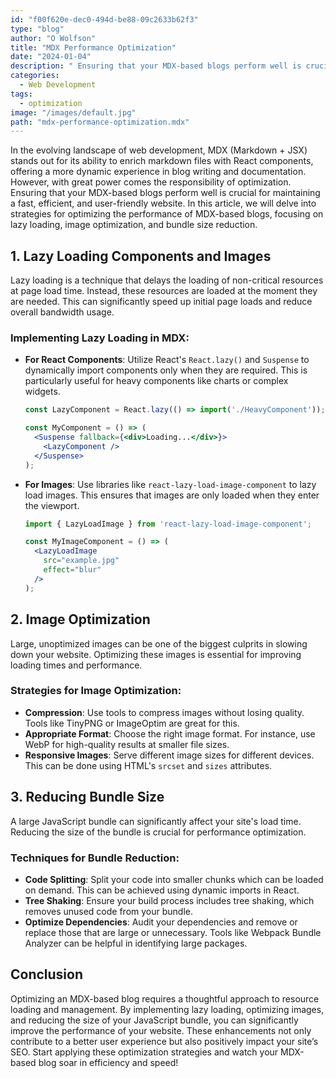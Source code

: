 ```yaml
---
id: "f00f620e-dec0-494d-be88-09c2633b62f3"
type: "blog"
author: "O Wolfson"
title: "MDX Performance Optimization"
date: "2024-01-04"
description: " Ensuring that your MDX-based blogs perform well is crucial for maintaining a fast, efficient, and user-friendly website. In this article, we will delve into strategies for optimizing the performance of MDX-based blogs, focusing on lazy loading, image optimization, and bundle size reduction."
categories:
  - Web Development
tags:
  - optimization
image: "/images/default.jpg"
path: "mdx-performance-optimization.mdx"
---
```


In the evolving landscape of web development, MDX (Markdown + JSX) stands out for its ability to enrich markdown files with React components, offering a more dynamic experience in blog writing and documentation. However, with great power comes the responsibility of optimization. Ensuring that your MDX-based blogs perform well is crucial for maintaining a fast, efficient, and user-friendly website. In this article, we will delve into strategies for optimizing the performance of MDX-based blogs, focusing on lazy loading, image optimization, and bundle size reduction.

## 1. Lazy Loading Components and Images

Lazy loading is a technique that delays the loading of non-critical resources at page load time. Instead, these resources are loaded at the moment they are needed. This can significantly speed up initial page loads and reduce overall bandwidth usage.

### Implementing Lazy Loading in MDX:

- **For React Components**: Utilize React's `React.lazy()` and `Suspense` to dynamically import components only when they are required. This is particularly useful for heavy components like charts or complex widgets.
  
    ```jsx
    const LazyComponent = React.lazy(() => import('./HeavyComponent'));

    const MyComponent = () => (
      <Suspense fallback={<div>Loading...</div>}>
        <LazyComponent />
      </Suspense>
    );
    ```

- **For Images**: Use libraries like `react-lazy-load-image-component` to lazy load images. This ensures that images are only loaded when they enter the viewport.

    ```jsx
    import { LazyLoadImage } from 'react-lazy-load-image-component';

    const MyImageComponent = () => (
      <LazyLoadImage
        src="example.jpg"
        effect="blur"
      />
    );
    ```

## 2. Image Optimization

Large, unoptimized images can be one of the biggest culprits in slowing down your website. Optimizing these images is essential for improving loading times and performance.

### Strategies for Image Optimization:

- **Compression**: Use tools to compress images without losing quality. Tools like TinyPNG or ImageOptim are great for this.
- **Appropriate Format**: Choose the right image format. For instance, use WebP for high-quality results at smaller file sizes.
- **Responsive Images**: Serve different image sizes for different devices. This can be done using HTML's `srcset` and `sizes` attributes.

## 3. Reducing Bundle Size

A large JavaScript bundle can significantly affect your site's load time. Reducing the size of the bundle is crucial for performance optimization.

### Techniques for Bundle Reduction:

- **Code Splitting**: Split your code into smaller chunks which can be loaded on demand. This can be achieved using dynamic imports in React.
- **Tree Shaking**: Ensure your build process includes tree shaking, which removes unused code from your bundle.
- **Optimize Dependencies**: Audit your dependencies and remove or replace those that are large or unnecessary. Tools like Webpack Bundle Analyzer can be helpful in identifying large packages.

## Conclusion

Optimizing an MDX-based blog requires a thoughtful approach to resource loading and management. By implementing lazy loading, optimizing images, and reducing the size of your JavaScript bundle, you can significantly improve the performance of your website. These enhancements not only contribute to a better user experience but also positively impact your site’s SEO. Start applying these optimization strategies and watch your MDX-based blog soar in efficiency and speed!
